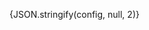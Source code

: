 

<CodeBlock
  language="json"
  title="Prettier Configuration"
  showLineNumbers>
  {JSON.stringify(config, null, 2)}
</CodeBlock>
